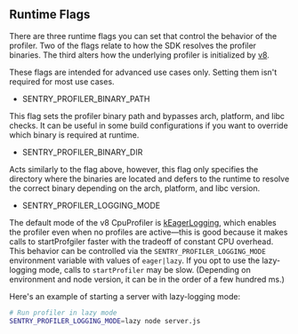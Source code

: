 ## Runtime Flags

There are three runtime flags you can set that control the behavior of the profiler. Two of the flags relate to how the SDK resolves the profiler binaries. The third alters how the underlying profiler is initialized by [v8](https://v8docs.nodesource.com/).

<Alert>
These flags are intended for advanced use cases only. Setting them isn't required for most use cases.
</Alert>

- SENTRY_PROFILER_BINARY_PATH

This flag sets the profiler binary path and bypasses arch, platform, and libc checks. It can be useful in some build configurations if you want to override which binary is required at runtime.

- SENTRY_PROFILER_BINARY_DIR

Acts similarly to the flag above, however, this flag only specifies the directory where the binaries are located and defers to the runtime to resolve the correct binary depending on the arch, platform, and libc version.

- SENTRY_PROFILER_LOGGING_MODE

The default mode of the v8 CpuProfiler is [kEagerLogging](https://v8docs.nodesource.com/node-18.2/d2/dc3/namespacev8.html#a874b4921ddee43bef58d8538e3149374), which enables the profiler even when no profiles are active—this is good because it makes calls to startProfgiler faster with the tradeoff of constant CPU overhead. This behavior can be controlled via the `SENTRY_PROFILER_LOGGING_MODE` environment variable with values of `eager|lazy`. If you opt to use the lazy-logging mode, calls to `startProfiler` may be slow. (Depending on environment and node version, it can be in the order of a few hundred ms.)

Here's an example of starting a server with lazy-logging mode:

```bash
# Run profiler in lazy mode
SENTRY_PROFILER_LOGGING_MODE=lazy node server.js
```
